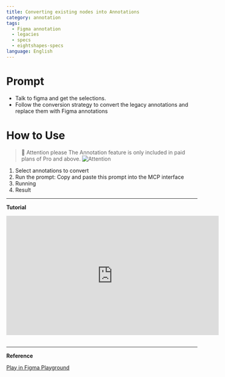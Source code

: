 ```yaml
---
title: Converting existing nodes into Annotations
category: annotation
tags:
  - Figma annotation
  - legacies
  - specs
  - eightshapes-specs
language: English
---
```


# Prompt

- Talk to figma and get the selections.
- Follow the conversion strategy to convert the legacy annotations and replace them with Figma annotations 

# How to Use

> 🚨 Attention please
> The Annotation feature is only included in paid plans of Pro and above.
> ![Attention](/assets/attention-please.png)


1. Select annotations to convert
2. Run the prompt: Copy and paste this prompt into the MCP interface
3. Running
4. Result

----

**Tutorial**

<iframe width="560" height="315" src="https://www.youtube.com/embed/23XejvYe8YI?si=0ia3bGffEKXWzTyF" title="YouTube video player" frameborder="0" allow="accelerometer; autoplay; clipboard-write; encrypted-media; gyroscope; picture-in-picture; web-share" referrerpolicy="strict-origin-when-cross-origin" allowfullscreen></iframe>
<br />
<br />

----


**Reference**

<a
  href="https://www.figma.com/design/Ou0fh46uSOmaRbkdqWo57T/Design-Automation-with-Figma-MCP?node-id=40002021-19160&t=ZzGhjQfYNzs5sqyD-11"
  class="figma-button">
  Play in Figma Playground
</a>
